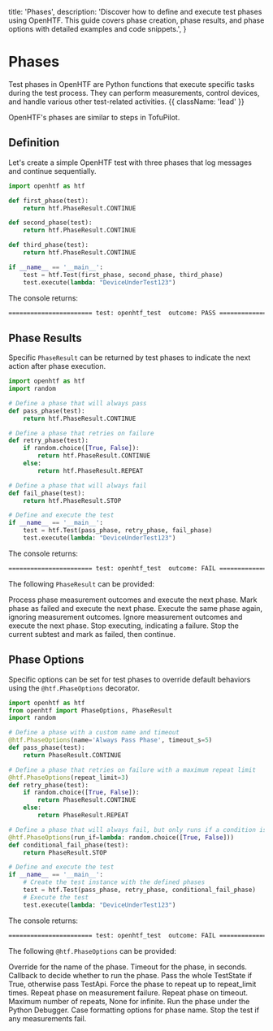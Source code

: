   title: 'Phases',
  description:
    'Discover how to define and execute test phases using OpenHTF. This guide covers phase creation, phase results, and phase options with detailed examples and code snippets.',
}

# Phases

Test phases in OpenHTF are Python functions that execute specific tasks during the test process. They can perform measurements, control devices, and handle various other test-related activities. {{ className: 'lead' }}

<Note>OpenHTF's phases are similar to steps in TofuPilot.</Note>

## Definition

Let's create a simple OpenHTF test with three phases that log messages and continue sequentially.

```python {{ title: 'main.py' }}
import openhtf as htf

def first_phase(test):
    return htf.PhaseResult.CONTINUE

def second_phase(test):
    return htf.PhaseResult.CONTINUE

def third_phase(test):
    return htf.PhaseResult.CONTINUE

if __name__ == '__main__':
    test = htf.Test(first_phase, second_phase, third_phase)
    test.execute(lambda: "DeviceUnderTest123")
```

The console returns:

```txt
======================= test: openhtf_test  outcome: PASS ======================
```

## Phase Results

Specific `PhaseResult` can be returned by test phases to indicate the next action after phase execution.

```python {{ title: 'main.py' }}
import openhtf as htf
import random

# Define a phase that will always pass
def pass_phase(test):
    return htf.PhaseResult.CONTINUE

# Define a phase that retries on failure
def retry_phase(test):
    if random.choice([True, False]):
        return htf.PhaseResult.CONTINUE
    else:
        return htf.PhaseResult.REPEAT

# Define a phase that will always fail
def fail_phase(test):
    return htf.PhaseResult.STOP

# Define and execute the test
if __name__ == '__main__':
    test = htf.Test(pass_phase, retry_phase, fail_phase)
    test.execute(lambda: "DeviceUnderTest123")
```

The console returns:

```txt
======================= test: openhtf_test  outcome: FAIL ======================
```

The following `PhaseResult` can be provided:

<Properties>
  <Property name="PhaseResult.CONTINUE">
    Process phase measurement outcomes and execute the next phase.
  </Property>
  <Property name="PhaseResult.FAIL_AND_CONTINUE">
    Mark phase as failed and execute the next phase.
  </Property>
  <Property name="PhaseResult.REPEAT">
    Execute the same phase again, ignoring measurement outcomes.
  </Property>
  <Property name="PhaseResult.SKIP">
    Ignore measurement outcomes and execute the next phase.
  </Property>
  <Property name="PhaseResult.STOP">
    Stop executing, indicating a failure.
  </Property>
  <Property name="PhaseResult.FAIL_SUBTEST">
    Stop the current subtest and mark as failed, then continue.
  </Property>
</Properties>

## Phase Options

Specific options can be set for test phases to override default behaviors using the `@htf.PhaseOptions` decorator.

```python {{ title: 'main.py' }}
import openhtf as htf
from openhtf import PhaseOptions, PhaseResult
import random

# Define a phase with a custom name and timeout
@htf.PhaseOptions(name='Always Pass Phase', timeout_s=5)
def pass_phase(test):
    return PhaseResult.CONTINUE

# Define a phase that retries on failure with a maximum repeat limit
@htf.PhaseOptions(repeat_limit=3)
def retry_phase(test):
    if random.choice([True, False]):
        return PhaseResult.CONTINUE
    else:
        return PhaseResult.REPEAT

# Define a phase that will always fail, but only runs if a condition is met
@htf.PhaseOptions(run_if=lambda: random.choice([True, False]))
def conditional_fail_phase(test):
    return PhaseResult.STOP

# Define and execute the test
if __name__ == '__main__':
    # Create the test instance with the defined phases
    test = htf.Test(pass_phase, retry_phase, conditional_fail_phase)
    # Execute the test
    test.execute(lambda: "DeviceUnderTest123")
```

The console returns:

```txt
======================= test: openhtf_test  outcome: FAIL ======================
```

The following `@htf.PhaseOptions` can be provided:

<Properties>
  <Property name="name" type="string">
    Override for the name of the phase.
  </Property>
  <Property name="timeout_s" type="float">
    Timeout for the phase, in seconds.
  </Property>
  <Property name="run_if" type="callable">
    Callback to decide whether to run the phase.
  </Property>
  <Property name="requires_state" type="bool">
    Pass the whole TestState if True, otherwise pass TestApi.
  </Property>
  <Property name="force_repeat" type="bool">
    Force the phase to repeat up to repeat_limit times.
  </Property>
  <Property name="repeat_on_measurement_fail" type="bool">
    Repeat phase on measurement failure.
  </Property>
  <Property name="repeat_on_timeout" type="bool">
    Repeat phase on timeout.
  </Property>
  <Property name="repeat_limit" type="int or None">
    Maximum number of repeats, None for infinite.
  </Property>
  <Property name="run_under_pdb" type="bool">
    Run the phase under the Python Debugger.
  </Property>
  <Property name="phase_name_case" type="string">
    Case formatting options for phase name.
  </Property>
  <Property name="stop_on_measurement_fail" type="bool">
    Stop the test if any measurements fail.
  </Property>
</Properties>

